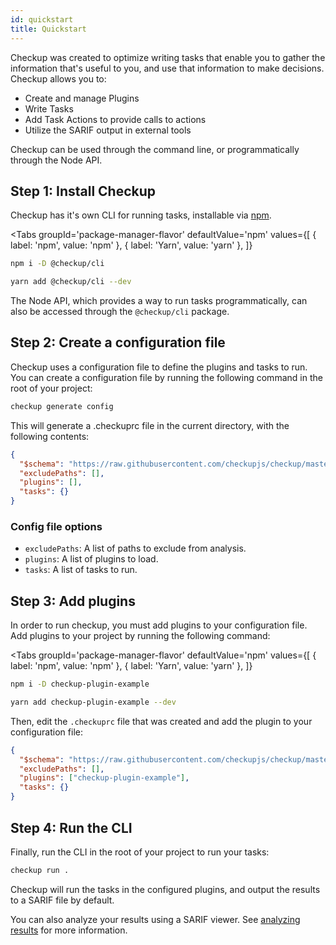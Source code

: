 ```yaml
---
id: quickstart
title: Quickstart
---
```



Checkup was created to optimize writing tasks that enable you to gather the information that's useful to you, and use that information to make decisions. Checkup allows you to:

- Create and manage Plugins
- Write Tasks
- Add Task Actions to provide calls to actions
- Utilize the SARIF output in external tools

Checkup can be used through the command line, or programmatically through the Node API.

## Step 1: Install Checkup

Checkup has it's own CLI for running tasks, installable via [npm](https://www.npmjs.com/package/@checkup/cli).

<Tabs
  groupId='package-manager-flavor'
  defaultValue='npm'
  values={[
    { label: 'npm', value: 'npm' },
    { label: 'Yarn', value: 'yarn' },
  ]}
>
  <TabItem value='npm'>

```bash
npm i -D @checkup/cli
```

  </TabItem>
  <TabItem value='yarn'>

```bash
yarn add @checkup/cli --dev
```

  </TabItem>
</Tabs>

The Node API, which provides a way to run tasks programmatically, can also be accessed through the `@checkup/cli` package.

## Step 2: Create a configuration file

Checkup uses a configuration file to define the plugins and tasks to run. You can create a configuration file by running the following command in the root of your project:

```bash
checkup generate config
```

This will generate a .checkuprc file in the current directory, with the following contents:

```json title=".checkuprc"
{
  "$schema": "https://raw.githubusercontent.com/checkupjs/checkup/master/packages/core/src/schemas/config-schema.json",
  "excludePaths": [],
  "plugins": [],
  "tasks": {}
}
```

### Config file options

- `excludePaths`: A list of paths to exclude from analysis.
- `plugins`: A list of plugins to load.
- `tasks`: A list of tasks to run.

## Step 3: Add plugins

In order to run checkup, you must add plugins to your configuration file. Add plugins to your project by running the following command:

<Tabs
  groupId='package-manager-flavor'
  defaultValue='npm'
  values={[
    { label: 'npm', value: 'npm' },
    { label: 'Yarn', value: 'yarn' },
  ]}
>
  <TabItem value='npm'>

```bash
npm i -D checkup-plugin-example
```

  </TabItem>
  <TabItem value='yarn'>

```bash
yarn add checkup-plugin-example --dev
```

  </TabItem>
</Tabs>

Then, edit the `.checkuprc` file that was created and add the plugin to your configuration file:

```json title=".checkuprc"
{
  "$schema": "https://raw.githubusercontent.com/checkupjs/checkup/master/packages/core/src/schemas/config-schema.json",
  "excludePaths": [],
  "plugins": ["checkup-plugin-example"],
  "tasks": {}
}
```

## Step 4: Run the CLI

Finally, run the CLI in the root of your project to run your tasks:

```bash
checkup run .
```

Checkup will run the tasks in the configured plugins, and output the results to a SARIF file by default.

You can also analyze your results using a SARIF viewer. See [analyzing results](/docs/guides/analyzing-results) for more information.

